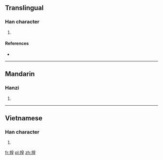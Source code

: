 ==Translingual==

===Han character===
{{Han char|rn=64|rad=手|as=09|sn=12|four=5601<sub>4</sub>|canj=手竹日土 (QHAG)|ids=⿰[[扌]][[皇]]}}

# {{defn|Han|sort=手09}}

====References====
* {{Han ref|kx=0442.060|dkj=12353|dj=0793.080|hdz=31920.030|uh=63D8|ud=25560|bh=D968|bd=55656}}

----

==Mandarin==

===Hanzi===
{{cmn-hanzi|pin=[[héng]] ([[heng2]])|wg=heng<sup>2</sup>}}

# {{defn|lang=cmn|sort=手09}}

----

==Vietnamese==

===Han character===
{{vi-hantu|[[niết]]|rs=手09}}

# {{defn|lang=vi|sort=手09}}

[[fr:揘]]
[[pl:揘]]
[[zh:揘]]